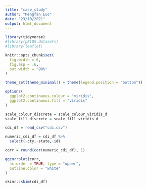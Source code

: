 ```yaml
---
title: "case_study"
author: "Mengfan Luo"
date: "23/10/2021"
output: html_document
---
```


```r
library(tidyverse)
#library(p8105.datasets)
#library(leaflet)

knitr::opts_chunk$set(
  fig.width = 6,
  fig.asp = .6,
  out.width = "90%"
)

theme_set(theme_minimal() + theme(legend.position = "bottom"))

options(
  ggplot2.continuous.colour = "viridis",
  ggplot2.continuous.fill = "viridis"
)

scale_colour_discrete = scale_colour_viridis_d
scale_fill_discrete = scale_fill_viridis_d
```


```r
cdi_df = read_csv("cdi.csv") 

numeric_cdi_df = cdi_df %>% 
  select(-cty,-state,-id)

corr = round(cor(numeric_cdi_df), 1)

ggcorrplot(corr,
  hc.order = TRUE, type = "upper",
  outline.color = "white"
)

skimr::skim(cdi_df)
```

















